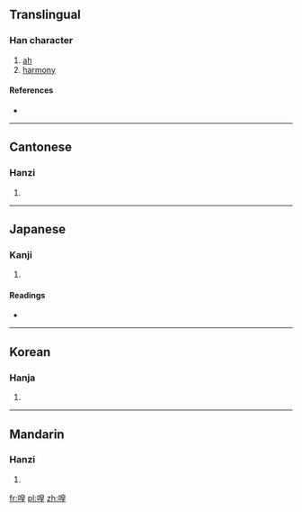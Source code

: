 ==Translingual==

===Han character===
{{Han char|rn=30|rad=口|as=09|sn=12|four=6601<sub>4</sub>|canj=口竹日土 (RHAG)}}

# [[ah]]
# [[harmony]]

====References====
* {{Han ref|kx=0199.250|dkj=03973|dj=0421.150|hdz=10657.030|uh=55A4|ud=21924|bh=D874|bd=55412}}

----

==Cantonese==

===Hanzi===
{{yue-hanzi|jyut=|y=wong4}}

# {{defn|Cantonese|sort=口09}}

----

==Japanese==

===Kanji===
{{ja-kanji|grade=|rs=口09}}

# {{defn|Japanese|sort=口09}}

====Readings====
* {{ja-readings|on=[[こう]] (kō), [[おう]] (ō), [[きょう]] (kyō)|kun=[[なきごえ]] (nakigoe)}}

----

==Korean==

===Hanja===
{{ko-hanja|hangeul=황|rv=hwang|mr=hwang}}

# {{defn|Korean|sort=口09}}

----

==Mandarin==

===Hanzi===
{{cmn-hanzi|pin=[[huáng]] ([[huang2]])|wg=huang<sup>2</sup>}}

# {{defn|Mandarin|sort=口09}}

[[fr:喤]]
[[pl:喤]]
[[zh:喤]]